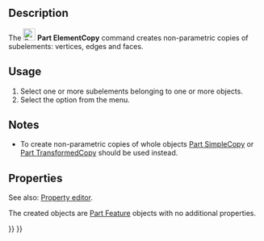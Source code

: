 <languages/>

{{Docnav
|[[Part_TransformedCopy|TransformedCopy]]
|[[Part_RefineShape|RefineShape]]
|[[Part_Workbench|Part]]
|IconL=Part_TransformedCopy.svg
|IconR=Part_RefineShape.svg
|IconC=Workbench_Part.svg
}}

{{GuiCommand
|Name=Part ElementCopy
|MenuLocation=Part → Create a copy → Create shape element copy
|Workbenches=[[Part_Workbench|Part]]
|Version=0.19
|SeeAlso=
}}

==Description==

The [[Image:Part_ElementCopy.svg|24px]] '''Part ElementCopy''' command creates non-parametric copies of subelements: vertices, edges and faces.

==Usage==

# Select one or more subelements belonging to one or more objects.
# Select the {{MenuCommand|Part → Create a copy → [[Image:Part_ElementCopy.svg|16px]] Create shape element copy}} option from the menu.

==Notes==

* To create non-parametric copies of whole objects [[Part_SimpleCopy|Part SimpleCopy]] or [[Part_TransformedCopy|Part TransformedCopy]] should be used instead.

==Properties==

See also: [[Property_editor|Property editor]].

The created objects are [[Part_Feature|Part Feature]] objects with no additional properties.


{{Docnav
|[[Part_TransformedCopy|TransformedCopy]]
|[[Part_RefineShape|RefineShape]]
|[[Part_Workbench|Part]]
|IconL=Part_TransformedCopy.svg
|IconR=Part_RefineShape.svg
|IconC=Workbench_Part.svg
}}

{{Part_Tools_navi{{#translation:}}}}
{{Userdocnavi{{#translation:}}}}